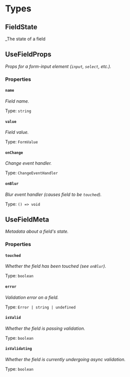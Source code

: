 # Types

## FieldState

_The state of a field

## UseFieldProps

_Props for a form-input element (`input`, `select`, etc.)._

### Properties

#### `name`

_Field name._

Type: `string`

#### `value`

_Field value._

Type: `FormValue`

#### `onChange`

_Change event handler._

Type: `ChangeEventHandler`

#### `onBlur`

_Blur event handler (causes field to be `touched`)._

Type: `() => void`

## UseFieldMeta

_Metadata about a field's state._

### Properties

#### `touched`

_Whether the field has been touched (see `onBlur`)._

Type: `boolean`

#### `error`

_Validation error on a field._

Type: `Error | string | undefined`

#### `isValid`

_Whether the field is passing validation._

Type: `boolean`

#### `isValidating`

_Whether the field is currently undergoing async validation._

Type: `boolean`

